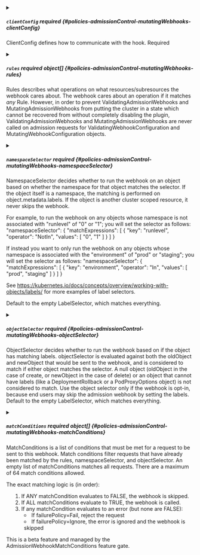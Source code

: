 

<PartialName />



<details className="config-field" data-expandable="true">
<summary>

##### `clientConfig` <span className="config-field-required" data-required="false">required</span> <span className="config-field-type"></span> <span className="config-field-default"></span> <span className="config-field-enum"></span> {#policies-admissionControl-mutatingWebhooks-clientConfig}

ClientConfig defines how to communicate with the hook.
Required

</summary>

<PartialClientconfigreference />


</details>



<details className="config-field" data-expandable="true">
<summary>

##### `rules` <span className="config-field-required" data-required="false">required</span> <span className="config-field-type">object[]</span> <span className="config-field-default"></span> <span className="config-field-enum"></span> {#policies-admissionControl-mutatingWebhooks-rules}

Rules describes what operations on what resources/subresources the webhook cares about.
The webhook cares about an operation if it matches _any_ Rule.
However, in order to prevent ValidatingAdmissionWebhooks and MutatingAdmissionWebhooks
from putting the cluster in a state which cannot be recovered from without completely
disabling the plugin, ValidatingAdmissionWebhooks and MutatingAdmissionWebhooks are never called
on admission requests for ValidatingWebhookConfiguration and MutatingWebhookConfiguration objects.

</summary>

<PartialRulesreference />


</details>


<PartialFailurepolicy />


<PartialMatchpolicy />



<details className="config-field" data-expandable="true">
<summary>

##### `namespaceSelector` <span className="config-field-required" data-required="false">required</span> <span className="config-field-type"></span> <span className="config-field-default"></span> <span className="config-field-enum"></span> {#policies-admissionControl-mutatingWebhooks-namespaceSelector}

NamespaceSelector decides whether to run the webhook on an object based
on whether the namespace for that object matches the selector. If the
object itself is a namespace, the matching is performed on
object.metadata.labels. If the object is another cluster scoped resource,
it never skips the webhook.

For example, to run the webhook on any objects whose namespace is not
associated with "runlevel" of "0" or "1";  you will set the selector as
follows:
"namespaceSelector": {
  "matchExpressions": [
    {
      "key": "runlevel",
      "operator": "NotIn",
      "values": [
        "0",
        "1"
      ]
    }
  ]
}

If instead you want to only run the webhook on any objects whose
namespace is associated with the "environment" of "prod" or "staging";
you will set the selector as follows:
"namespaceSelector": {
  "matchExpressions": [
    {
      "key": "environment",
      "operator": "In",
      "values": [
        "prod",
        "staging"
      ]
    }
  ]
}

See
https://kubernetes.io/docs/concepts/overview/working-with-objects/labels/
for more examples of label selectors.

Default to the empty LabelSelector, which matches everything.

</summary>

<PartialNamespaceselectorreference />


</details>



<details className="config-field" data-expandable="true">
<summary>

##### `objectSelector` <span className="config-field-required" data-required="false">required</span> <span className="config-field-type"></span> <span className="config-field-default"></span> <span className="config-field-enum"></span> {#policies-admissionControl-mutatingWebhooks-objectSelector}

ObjectSelector decides whether to run the webhook based on if the
object has matching labels. objectSelector is evaluated against both
the oldObject and newObject that would be sent to the webhook, and
is considered to match if either object matches the selector. A null
object (oldObject in the case of create, or newObject in the case of
delete) or an object that cannot have labels (like a
DeploymentRollback or a PodProxyOptions object) is not considered to
match.
Use the object selector only if the webhook is opt-in, because end
users may skip the admission webhook by setting the labels.
Default to the empty LabelSelector, which matches everything.

</summary>

<PartialObjectselectorreference />


</details>


<PartialSideeffects />


<PartialTimeoutseconds />


<PartialAdmissionreviewversions />


<PartialReinvocationpolicy />



<details className="config-field" data-expandable="true">
<summary>

##### `matchConditions` <span className="config-field-required" data-required="false">required</span> <span className="config-field-type">object[]</span> <span className="config-field-default"></span> <span className="config-field-enum"></span> {#policies-admissionControl-mutatingWebhooks-matchConditions}

MatchConditions is a list of conditions that must be met for a request to be sent to this
webhook. Match conditions filter requests that have already been matched by the rules,
namespaceSelector, and objectSelector. An empty list of matchConditions matches all requests.
There are a maximum of 64 match conditions allowed.

The exact matching logic is (in order):
  1. If ANY matchCondition evaluates to FALSE, the webhook is skipped.
  2. If ALL matchConditions evaluate to TRUE, the webhook is called.
  3. If any matchCondition evaluates to an error (but none are FALSE):
     - If failurePolicy=Fail, reject the request
     - If failurePolicy=Ignore, the error is ignored and the webhook is skipped

This is a beta feature and managed by the AdmissionWebhookMatchConditions feature gate.


</summary>

<PartialMatchconditionsreference />


</details>
